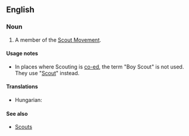 ==English==

===Noun===
{{en-noun|sg=[[boy|Boy]] [[Scout]]}}

# A member of the [[w:Scouting|Scout Movement]].

====Usage notes====
* In places where Scouting is [[co-ed]], the term "Boy Scout" is not used. They use "[[Scout]]" instead. 

====Translations====
{{trans-top|a member of the Scout Movement}}
* Hungarian: {{t-|hu|cserkészfiú}}
{{trans-mid}}
{{trans-bottom}}

====See also====
* [[Scouts]]